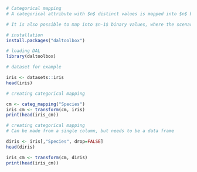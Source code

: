 ```r
# Categorical mapping
# A categorical attribute with $n$ distinct values is mapped into $n$ binary attributes. 

# It is also possible to map into $n-1$ binary values, where the scenario where all binary attributes are equal to zero corresponds to the last categorical value not indicated in the attributes.  

# installation 
install.packages("daltoolbox")

# loading DAL
library(daltoolbox)
```

```r
# dataset for example 

iris <- datasets::iris
head(iris)
```

```r
# creating categorical mapping

cm <- categ_mapping("Species")
iris_cm <- transform(cm, iris)
print(head(iris_cm))
```

```r
# creating categorical mapping
# Can be made from a single column, but needs to be a data frame

diris <- iris[,"Species", drop=FALSE]
head(diris)
```

```r
iris_cm <- transform(cm, diris)
print(head(iris_cm))
```

